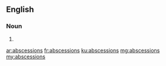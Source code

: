 ==English==

===Noun===
{{head|en}}

# {{plural of|abscession}}

[[ar:abscessions]]
[[fr:abscessions]]
[[ku:abscessions]]
[[mg:abscessions]]
[[my:abscessions]]